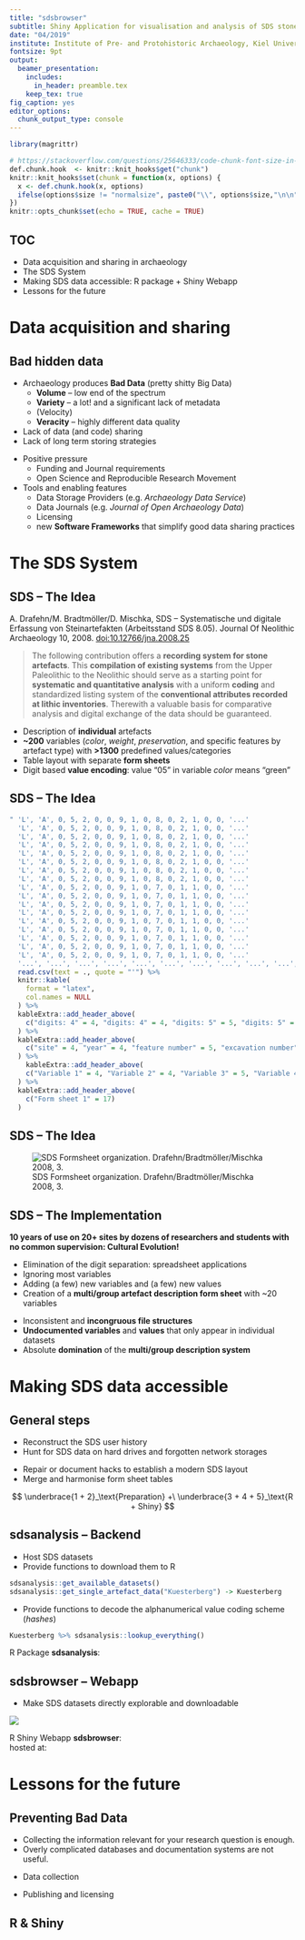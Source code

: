 ```yaml
---
title: "sdsbrowser"
subtitle: Shiny Application for visualisation and analysis of SDS stone artefact data
date: "04/2019"
institute: Institute of Pre- and Protohistoric Archaeology, Kiel University
fontsize: 9pt
output:
  beamer_presentation:
    includes: 
      in_header: preamble.tex
    keep_tex: true
fig_caption: yes
editor_options: 
  chunk_output_type: console
---
```


```r
library(magrittr)

# https://stackoverflow.com/questions/25646333/code-chunk-font-size-in-rmarkdown-with-knitr-and-latex
def.chunk.hook  <- knitr::knit_hooks$get("chunk")
knitr::knit_hooks$set(chunk = function(x, options) {
  x <- def.chunk.hook(x, options)
  ifelse(options$size != "normalsize", paste0("\\", options$size,"\n\n", x, "\n\n \\normalsize"), x)
})
knitr::opts_chunk$set(echo = TRUE, cache = TRUE)
```

## TOC

\huge

- Data acquisition and sharing in archaeology
- The SDS System
- Making SDS data accessible: \newline R package + Shiny Webapp
- Lessons for the future



# Data acquisition and sharing

## Bad hidden data

\underline{Problems!}

- Archaeology produces **Bad Data** (pretty shitty Big Data)
  - **Volume** -- low end of the spectrum
  - **Variety** -- a lot! and a significant lack of metadata
  - (Velocity)
  - **Veracity** -- highly different data quality
- Lack of data (and code) sharing
- Lack of long term storing strategies

\underline{Solutions?}

- Positive pressure
  - Funding and Journal requirements 
  - Open Science and Reproducible Research Movement

- Tools and enabling features
  - Data Storage Providers (e.g. *Archaeology Data Service*)
  - Data Journals (e.g. *Journal of Open Archaeology Data*)
  - Licensing 
  - new **Software Frameworks** that simplify good data sharing practices



# The SDS System 

## SDS -- The Idea

A. Drafehn/M. Bradtmöller/D. Mischka, SDS – Systematische und digitale Erfassung von Steinartefakten (Arbeitsstand SDS 8.05). Journal Of Neolithic Archaeology 10, 2008. [doi:10.12766/jna.2008.25](https://doi.org/10.12766/jna.2008.25)

\vspace{10px}

> The following contribution offers a **recording system for stone artefacts**. This **compilation of existing systems** from the Upper Paleolithic to the Neolithic should serve as a starting point for **systematic and quantitative analysis** with a uniform **coding** and standardized listing system of the **conventional attributes recorded at lithic inventories**. Therewith a valuable basis for comparative analysis and digital exchange of the data should be guaranteed. 

\underline{Features:}

- Description of **individual** artefacts
- **~200** variables (*color*, *weight*, *preservation*, and specific features by artefact type) with **>1300** predefined values/categories
- Table layout with separate **form sheets**
- Digit based **value encoding**: value "05" in variable *color* means "green"

## SDS -- The Idea

\footnotesize

```r
" 'L', 'A', 0, 5, 2, 0, 0, 9, 1, 0, 8, 0, 2, 1, 0, 0, '...'
  'L', 'A', 0, 5, 2, 0, 0, 9, 1, 0, 8, 0, 2, 1, 0, 0, '...' 
  'L', 'A', 0, 5, 2, 0, 0, 9, 1, 0, 8, 0, 2, 1, 0, 0, '...'
  'L', 'A', 0, 5, 2, 0, 0, 9, 1, 0, 8, 0, 2, 1, 0, 0, '...'
  'L', 'A', 0, 5, 2, 0, 0, 9, 1, 0, 8, 0, 2, 1, 0, 0, '...'
  'L', 'A', 0, 5, 2, 0, 0, 9, 1, 0, 8, 0, 2, 1, 0, 0, '...'
  'L', 'A', 0, 5, 2, 0, 0, 9, 1, 0, 8, 0, 2, 1, 0, 0, '...'
  'L', 'A', 0, 5, 2, 0, 0, 9, 1, 0, 8, 0, 2, 1, 0, 0, '...'
  'L', 'A', 0, 5, 2, 0, 0, 9, 1, 0, 7, 0, 1, 1, 0, 0, '...'
  'L', 'A', 0, 5, 2, 0, 0, 9, 1, 0, 7, 0, 1, 1, 0, 0, '...'
  'L', 'A', 0, 5, 2, 0, 0, 9, 1, 0, 7, 0, 1, 1, 0, 0, '...'
  'L', 'A', 0, 5, 2, 0, 0, 9, 1, 0, 7, 0, 1, 1, 0, 0, '...'
  'L', 'A', 0, 5, 2, 0, 0, 9, 1, 0, 7, 0, 1, 1, 0, 0, '...'
  'L', 'A', 0, 5, 2, 0, 0, 9, 1, 0, 7, 0, 1, 1, 0, 0, '...'
  'L', 'A', 0, 5, 2, 0, 0, 9, 1, 0, 7, 0, 1, 1, 0, 0, '...'
  'L', 'A', 0, 5, 2, 0, 0, 9, 1, 0, 7, 0, 1, 1, 0, 0, '...'
  'L', 'A', 0, 5, 2, 0, 0, 9, 1, 0, 7, 0, 1, 1, 0, 0, '...'
  '...', '...', '...', '...', '...', '...', '...', '...', '...', '...', '...', '...', '...', '...', '...', '...', '...' " %>%
  read.csv(text = ., quote = "'") %>% 
  knitr::kable(
    format = "latex",
    col.names = NULL
  ) %>%
  kableExtra::add_header_above(
    c("digits: 4" = 4, "digits: 4" = 4, "digits: 5" = 5, "digits: 5" = 4)
  ) %>%
  kableExtra::add_header_above(
    c("site" = 4, "year" = 4, "feature number" = 5, "excavation number" = 4)
  ) %>%
    kableExtra::add_header_above(
    c("Variable 1" = 4, "Variable 2" = 4, "Variable 3" = 5, "Variable 4" = 4)
  ) %>%
  kableExtra::add_header_above(
    c("Form sheet 1" = 17)
  )
```

## SDS -- The Idea

![SDS Formsheet organization. Drafehn/Bradtmöller/Mischka 2008, 3.](figures/sds_formsheet_organization.png)

## SDS -- The Implementation

**10 years of use on 20+ sites by dozens of researchers and students with no common supervision: Cultural Evolution!**

\underline{Practical solutions (aka \textit{Hacks}):}

- Elimination of the digit separation: spreadsheet applications
- Ignoring most variables
- Adding (a few) new variables and (a few) new values
- Creation of a **multi/group artefact description form sheet** with ~20 variables

\underline{Consequences:}

- Inconsistent and **incongruous file structures**
- **Undocumented variables** and **values** that only appear in individual datasets
- Absolute **domination** of the **multi/group description system**



# Making SDS data accessible

## General steps

\underline{1. Data collection}

- Reconstruct the SDS user history
- Hunt for SDS data on hard drives and forgotten network storages

\underline{2. Cleaning}

- Repair or document hacks to establish a modern SDS layout
- Merge and harmonise form sheet tables

\Huge

$$
  \underbrace{1 + 2}_\text{Preparation} +\
  \underbrace{3 + 4 + 5}_\text{R + Shiny}
$$

\normalsize

## sdsanalysis -- Backend

\underline{3. Data sharing}

- Host SDS datasets 
- Provide functions to download them to R

```r
sdsanalysis::get_available_datasets()
sdsanalysis::get_single_artefact_data("Kuesterberg") -> Kuesterberg
```

\underline{4. Increasing human readability}

- Provide functions to decode the alphanumerical value coding scheme (*hashes*)

```r
Kuesterberg %>% sdsanalysis::lookup_everything()
```

\usebeamertemplate*{title separator}

R Package **sdsanalysis**: \url{https://github.com/Johanna-Mestorf-Academy/sdsanalysis} 

## sdsbrowser -- Webapp

\underline{5. Data presentation}

- Make SDS datasets directly explorable and downloadable

![](figures/sds_screenshot.png)

\usebeamertemplate*{title separator}

R Shiny Webapp **sdsbrowser**: \url{https://github.com/Johanna-Mestorf-Academy/sdsbrowser}  
hosted at: \textbf{\url{http://sds.ufg.uni-kiel.de}}

# Lessons for the future

## Preventing Bad Data

\underline{Modesty:}

- Collecting the information relevant for your research question is enough. 
- Overly complicated databases and documentation systems are not useful.

\underline{Supervision and calibration:}

- Data collection 

\underline{Long-term perspective:}

- Publishing and licensing

##  R & Shiny

##

\titlepage